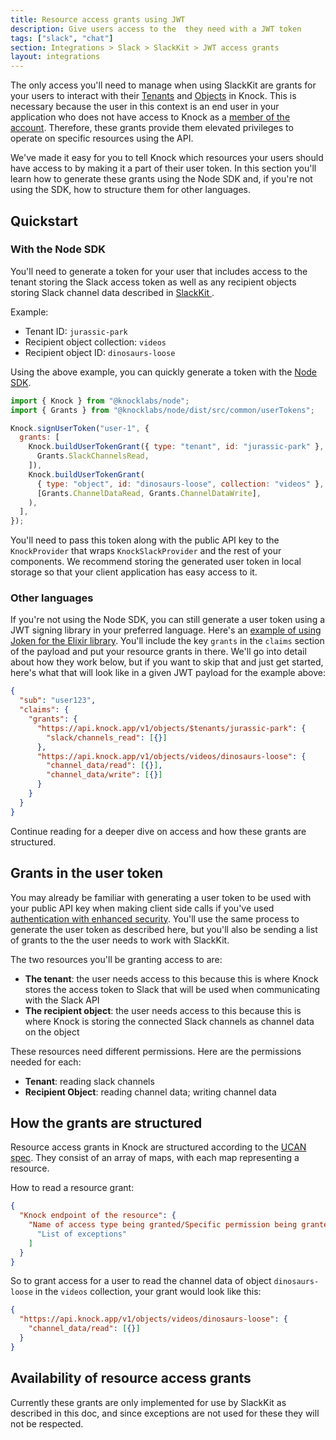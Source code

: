 ```yaml
---
title: Resource access grants using JWT
description: Give users access to the  they need with a JWT token
tags: ["slack", "chat"]
section: Integrations > Slack > SlackKit > JWT access grants
layout: integrations
---
```


The only access you'll need to manage when using SlackKit are grants for your users to interact with their [Tenants](/concepts/tenants) and [Objects](/concepts/objects) in Knock. This is necessary because the user in this context is an end user in your application who does not have access to Knock as a [member of the account](/manage-your-account/managing-members). Therefore, these grants provide them elevated privileges to operate on specific resources using the API.

We've made it easy for you to tell Knock which resources your users should have access to by making it a part of their user token. In this section you'll learn how to generate these grants using the Node SDK and, if you're not using the SDK, how to structure them for other languages.

## Quickstart

### With the Node SDK

You'll need to generate a token for your user that includes access to the tenant storing the Slack access token as well as any recipient objects storing Slack channel data described in [SlackKit ](/integrations/chat/slack-kit/overview).

Example:

- Tenant ID: `jurassic-park`
- Recipient object collection: `videos`
- Recipient object ID: `dinosaurs-loose`

Using the above example, you can quickly generate a token with the [Node SDK](https://github.com/knocklabs/knock-node#signing-jwts).

```javascript
import { Knock } from "@knocklabs/node";
import { Grants } from "@knocklabs/node/dist/src/common/userTokens";

Knock.signUserToken("user-1", {
  grants: [
    Knock.buildUserTokenGrant({ type: "tenant", id: "jurassic-park" }, [
      Grants.SlackChannelsRead,
    ]),
    Knock.buildUserTokenGrant(
      { type: "object", id: "dinosaurs-loose", collection: "videos" },
      [Grants.ChannelDataRead, Grants.ChannelDataWrite],
    ),
  ],
});
```

You'll need to pass this token along with the public API key to the `KnockProvider` that wraps `KnockSlackProvider` and the rest of your components. We recommend storing the generated user token in local storage so that your client application has easy access to it.

### Other languages

If you're not using the Node SDK, you can still generate a user token using a JWT signing library in your preferred language. Here's an [example of using Joken for the Elixir library](https://github.com/knocklabs/knock-elixir?tab=readme-ov-file#signing-jwts). You'll include the key `grants` in the `claims` section of the payload and put your resource grants in there. We'll go into detail about how they work below, but if you want to skip that and just get started, here's what that will look like in a given JWT payload for the example above:

```json
{
  "sub": "user123",
  "claims": {
    "grants": {
      "https://api.knock.app/v1/objects/$tenants/jurassic-park": {
        "slack/channels_read": [{}]
      },
      "https://api.knock.app/v1/objects/videos/dinosaurs-loose": {
        "channel_data/read": [{}],
        "channel_data/write": [{}]
      }
    }
  }
}
```

Continue reading for a deeper dive on access and how these grants are structured.

## Grants in the user token

You may already be familiar with generating a user token to be used with your public API key when making client side calls if you've used [authentication with enhanced security](/in-app-ui/security-and-authentication#authentication-with-enhanced-security). You'll use the same process to generate the user token as described here, but you'll also be sending a list of grants to the the user needs to work with SlackKit.

The two resources you'll be granting access to are:

- **The tenant**: the user needs access to this because this is where Knock stores the access token to Slack that will be used when communicating with the Slack API
- **The recipient object**: the user needs access to this because this is where Knock is storing the connected Slack channels as channel data on the object

These resources need different permissions. Here are the permissions needed for each:

- **Tenant**: reading slack channels
- **Recipient Object**: reading channel data; writing channel data

## How the grants are structured

Resource access grants in Knock are structured according to the [UCAN spec](https://ucan.xyz/). They consist of an array of maps, with each map representing a resource.

How to read a resource grant:

```json
{
  "Knock endpoint of the resource": {
    "Name of access type being granted/Specific permission being granted": [
      "List of exceptions"
    ]
  }
}
```

So to grant access for a user to read the channel data of object `dinosaurs-loose` in the `videos` collection, your grant would look like this:

```json
{
  "https://api.knock.app/v1/objects/videos/dinosaurs-loose": {
    "channel_data/read": [{}]
  }
}
```

## Availability of resource access grants

Currently these grants are only implemented for use by SlackKit as described in this doc, and since exceptions are not used for these they will not be respected.
